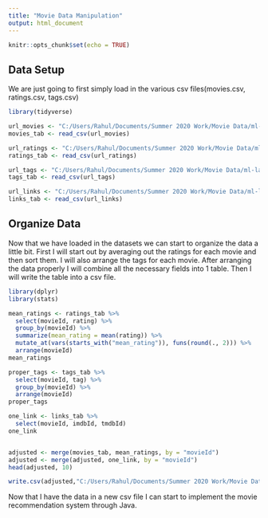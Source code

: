 ---
title: "Movie Data Manipulation"
output: html_document
---

```{r setup, include=FALSE}
knitr::opts_chunk$set(echo = TRUE)
```

## Data Setup

We are just going to first simply load in the various csv files(movies.csv, ratings.csv, tags.csv)

```{r cars}
library(tidyverse)

url_movies <- "C:/Users/Rahul/Documents/Summer 2020 Work/Movie Data/ml-latest/movies.csv"
movies_tab <- read_csv(url_movies)

url_ratings <- "C:/Users/Rahul/Documents/Summer 2020 Work/Movie Data/ml-latest/ratings.csv"
ratings_tab <- read_csv(url_ratings)

url_tags <- "C:/Users/Rahul/Documents/Summer 2020 Work/Movie Data/ml-latest/tags.csv"
tags_tab <- read_csv(url_tags)

url_links <- "C:/Users/Rahul/Documents/Summer 2020 Work/Movie Data/ml-latest/links.csv"
links_tab <- read_csv(url_links)

```

## Organize Data

Now that we have loaded in the datasets we can start to organize the data a little bit. First I will start out by averaging out the ratings for each movie and then sort them. I will also arrange the tags for each movie. After arranging the data properly I will combine all the necessary fields into 1 table. Then I will write the table into a csv file.

```{r tidy}
library(dplyr)
library(stats)

mean_ratings <- ratings_tab %>%
  select(movieId, rating) %>%
  group_by(movieId) %>%
  summarize(mean_rating = mean(rating)) %>%
  mutate_at(vars(starts_with("mean_rating")), funs(round(., 2))) %>%
  arrange(movieId)
mean_ratings

proper_tags <- tags_tab %>%
  select(movieId, tag) %>%
  group_by(movieId) %>%
  arrange(movieId)
proper_tags

one_link <- links_tab %>%
  select(movieId, imdbId, tmdbId)
one_link


adjusted <- merge(movies_tab, mean_ratings, by = "movieId")
adjusted <- merge(adjusted, one_link, by = "movieId")
head(adjusted, 10)

write.csv(adjusted,"C:/Users/Rahul/Documents/Summer 2020 Work/Movie Data/ml-latest/final.csv", row.names = FALSE)

```

Now that I have the data in a new csv file I can start to implement the movie recommendation system through Java.
